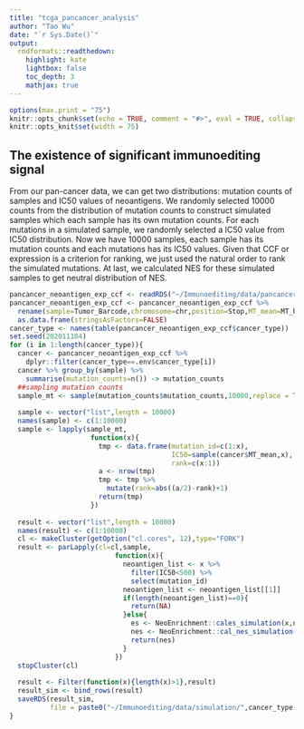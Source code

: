 ```yaml
---
title: "tcga_pancancer_analysis"
author: "Tao Wu"
date: "`r Sys.Date()`"
output:   
  rmdformats::readthedown:
    highlight: kate
    lightbox: false
    toc_depth: 3
    mathjax: true
---
```


```r
options(max.print = "75")
knitr::opts_chunk$set(echo = TRUE, comment = "#>", eval = TRUE, collapse = TRUE)
knitr::opts_knit$set(width = 75)
```

##  The existence of significant immunoediting signal

From our pan-cancer data, we can get two distributions: mutation counts of samples and IC50 values of neoantigens. 
We randomly selected 10000 counts from the distribution of mutation counts to construct simulated samples which each sample has its own mutation counts. For each mutations in a simulated sample, we randomly selected a IC50 value from IC50 distribution. Now we have 10000 samples, each sample has its mutation counts and each mutations has its IC50 values. Given that CCF or expression is a criterion for ranking, we just used the natural order to rank the simulated mutations. At last, we calculated NES for these simulated samples to get neutral distribution of NES.

```r
pancancer_neoantigen_exp_ccf <- readRDS("~/Immunoediting/data/pancancer_neoantigen_exp_ccf.rds")
pancancer_neoantigen_exp_ccf <- pancancer_neoantigen_exp_ccf %>%
  rename(sample=Tumor_Barcode,chromosome=chr,position=Stop,MT_mean=MT_har_mean) %>% 
  as.data.frame(stringsAsFactors=FALSE)
cancer_type <- names(table(pancancer_neoantigen_exp_ccf$cancer_type))
set.seed(202011104)
for (i in 1:length(cancer_type)){
  cancer <- pancancer_neoantigen_exp_ccf %>% 
    dplyr::filter(cancer_type==.env$cancer_type[i])
  cancer %>% group_by(sample) %>%
    summarise(mutation_counts=n()) -> mutation_counts
  ##sampling mutation counts
  sample_mt <- sample(mutation_counts$mutation_counts,10000,replace = T)
  
  sample <- vector("list",length = 10000)
  names(sample) <- c(1:10000)
  sample <- lapply(sample_mt,
                    function(x){
                      tmp <- data.frame(mutation_id=c(1:x),
                                        IC50=sample(cancer$MT_mean,x),
                                        rank=c(x:1))
                      a <- nrow(tmp)
                      tmp <- tmp %>% 
                        mutate(rank=abs((a/2)-rank)+1)
                      return(tmp)
                    })
  
  result <- vector("list",length = 10000)
  names(result) <- c(1:10000)
  cl <- makeCluster(getOption("cl.cores", 12),type="FORK")
  result <- parLapply(cl=cl,sample,
                          function(x){
                            neoantigen_list <- x %>% 
                              filter(IC50<500) %>% 
                              select(mutation_id)
                            neoantigen_list <- neoantigen_list[[1]]
                            if(length(neoantigen_list)==0){
                              return(NA)
                            }else{
                              es <- NeoEnrichment::cales_simulation(x,neoantigen_list)
                              nes <- NeoEnrichment::cal_nes_simulation(es,neoantigen_list,x)
                              return(nes)
                            }
                          })
  stopCluster(cl)
  
  result <- Filter(function(x){length(x)>1},result)
  result_sim <- bind_rows(result)
  saveRDS(result_sim,
          file = paste0("~/Immunoediting/data/simulation/",cancer_type[i],"_simulation.rds"))
}

```


